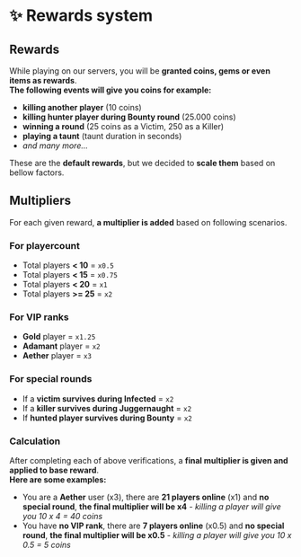 # ✨ Rewards system

## Rewards
While playing on our servers, you will be **granted coins, gems or even items as rewards**.  
**The following events will give you coins for example:**
- **killing another player** (10 coins)
- **killing hunter player during Bounty round** (25.000 coins)
- **winning a round** (25 coins as a Victim, 250 as a Killer)
- **playing a taunt** (taunt duration in seconds)
- *and many more...*

These are the **default rewards**, but we decided to **scale them** based on bellow factors.

## Multipliers
For each given reward, **a multiplier is added** based on following scenarios.

### For playercount
- Total players **< 10** = ``x0.5``
- Total players **< 15** = ``x0.75``
- Total players **< 20** = ``x1``
- Total players **>= 25** = ``x2``

### For VIP ranks
- **Gold** player = ``x1.25``
- **Adamant** player = ``x2``
- **Aether** player = ``x3``

### For special rounds
- If a **victim survives during Infected** = ``x2``
- If a **killer survives during Juggernaught** = ``x2``
- If **hunted player survives during Bounty** = ``x2``

### Calculation
After completing each of above verifications, a **final multiplier is given and applied to base reward**.  
**Here are some examples:**
- You are a **Aether** user (x3), there are **21 players online** (x1) and **no special round**, **the final multiplier will be x4** *- killing a player will give you 10 x 4 = 40 coins*
- You have **no VIP rank**, there are **7 players online** (x0.5) and **no special round**, **the final multiplier will be x0.5** *- killing a player will give you 10 x 0.5 = 5 coins*
